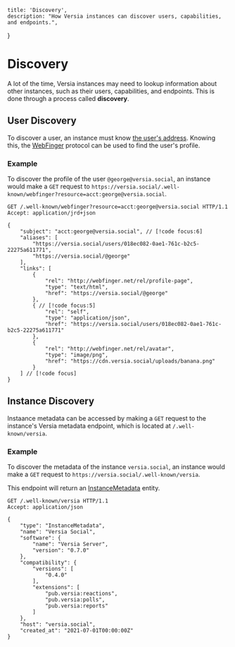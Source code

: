     title: 'Discovery',
    description: "How Versia instances can discover users, capabilities, and endpoints.",
}

# Discovery

A lot of the time, Versia instances may need to lookup information about other instances, such as their users, capabilities, and endpoints. This is done through a process called **discovery**.

## User Discovery

To discover a user, an instance must know [the user's address](/entities/user#addresses). Knowing this, the [WebFinger](https://tools.ietf.org/html/rfc7033) protocol can be used to find the user's profile.

### Example

To discover the profile of the user `@george@versia.social`, an instance would make a `GET` request to `https://versia.social/.well-known/webfinger?resource=acct:george@versia.social`.

```http {{ 'title': 'Example Request' }}
GET /.well-known/webfinger?resource=acct:george@versia.social HTTP/1.1
Accept: application/jrd+json
```

```jsonc {{ 'title': 'Example Response' }}
{
    "subject": "acct:george@versia.social", // [!code focus:6]
    "aliases": [
        "https://versia.social/users/018ec082-0ae1-761c-b2c5-22275a611771",
        "https://versia.social/@george"
    ],
    "links": [
        {
            "rel": "http://webfinger.net/rel/profile-page",
            "type": "text/html",
            "href": "https://versia.social/@george"
        },
        { // [!code focus:5]
            "rel": "self",
            "type": "application/json",
            "href": "https://versia.social/users/018ec082-0ae1-761c-b2c5-22275a611771"
        },
        {
            "rel": "http://webfinger.net/rel/avatar",
            "type": "image/png",
            "href": "https://cdn.versia.social/uploads/banana.png"
        }
    ] // [!code focus]
}
```

## Instance Discovery

Instaance metadata can be accessed by making a `GET` request to the instance's Versia metadata endpoint, which is located at `/.well-known/versia`.

### Example

To discover the metadata of the instance `versia.social`, an instance would make a `GET` request to `https://versia.social/.well-known/versia`.

This endpoint will return an [InstanceMetadata](/entities/instance-metadata) entity.

```http {{ 'title': 'Example Request' }}
GET /.well-known/versia HTTP/1.1
Accept: application/json
```
    
```jsonc {{ 'title': 'Example Response' }}
{
    "type": "InstanceMetadata",
    "name": "Versia Social",
    "software": {
        "name": "Versia Server",
        "version": "0.7.0"
    },
    "compatibility": {
        "versions": [
            "0.4.0"
        ],
        "extensions": [
            "pub.versia:reactions",
            "pub.versia:polls",
            "pub.versia:reports"
        ]
    },
    "host": "versia.social",
    "created_at": "2021-07-01T00:00:00Z"
}
```